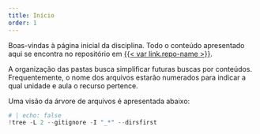 ```yaml
---
title: Início
order: 1
---
```


Boas-vindas à página inicial da disciplina.
Todo o conteúdo apresentado aqui se encontra no repositório em [{{< var link.repo-name >}}]({{< var link.repo >}}).

A organização das pastas busca simplificar futuras buscas por conteúdos.
Frequentemente, o nome dos arquivos estarão numerados para indicar a qual unidade e aula o recurso pertence.

Uma visão da árvore de arquivos é apresentada abaixo:
```python
# | echo: false
!tree -L 2 --gitignore -I "_*" --dirsfirst
```